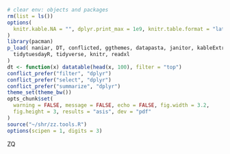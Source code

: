 ```r
# clear env: objects and packages
rm(list = ls())
options(
  knitr.kable.NA = "", dplyr.print_max = 1e9, knitr.table.format = "latex"
)
library(pacman)
p_load( naniar, DT, conflicted, ggthemes, datapasta, janitor, kableExtra,
  tidytuesdayR, tidyverse, knitr, readxl
)
dt <- function(x) datatable(head(x, 100), filter = "top")
conflict_prefer("filter", "dplyr")
conflict_prefer("select", "dplyr")
conflict_prefer("summarize", "dplyr")
theme_set(theme_bw())
opts_chunk$set(
  warning = FALSE, message = FALSE, echo = FALSE, fig.width = 3.2,
  fig.height = 3, results = "asis", dev = "pdf"
)
source("~/shr/zz.tools.R")
options(scipen = 1, digits = 3)
```
 ZQ
